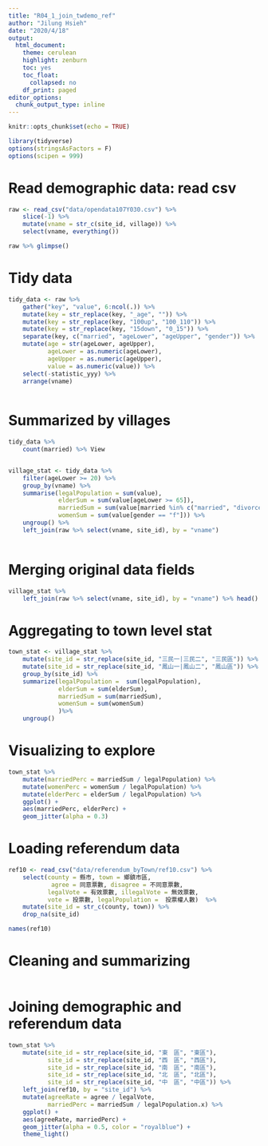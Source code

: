 ```yaml
---
title: "R04_1_join_twdemo_ref"
author: "Jilung Hsieh"
date: "2020/4/18"
output:
  html_document:
    theme: cerulean
    highlight: zenburn
    toc: yes
    toc_float:
      collapsed: no
    df_print: paged
editor_options:
  chunk_output_type: inline
---
```


```r
knitr::opts_chunk$set(echo = TRUE)
```

```r
library(tidyverse)
options(stringsAsFactors = F)
options(scipen = 999)
```

# Read demographic data: read csv
```r
raw <- read_csv("data/opendata107Y030.csv") %>%
    slice(-1) %>%
    mutate(vname = str_c(site_id, village)) %>%
    select(vname, everything())

raw %>% glimpse()
```

# Tidy data
```r
tidy_data <- raw %>%
    gather("key", "value", 6:ncol(.)) %>%
    mutate(key = str_replace(key, "_age", "")) %>%
    mutate(key = str_replace(key, "100up", "100_110")) %>%
    mutate(key = str_replace(key, "15down", "0_15")) %>%
    separate(key, c("married", "ageLower", "ageUpper", "gender")) %>%
    mutate(age = str(ageLower, ageUpper), 
           ageLower = as.numeric(ageLower),
           ageUpper = as.numeric(ageUpper),
           value = as.numeric(value)) %>%
    select(-statistic_yyy) %>%
    arrange(vname)
    
```

# Summarized by villages

```r
tidy_data %>%
    count(married) %>% View


village_stat <- tidy_data %>%
    filter(ageLower >= 20) %>%
    group_by(vname) %>%
    summarise(legalPopulation = sum(value),
              elderSum = sum(value[ageLower >= 65]),
              marriedSum = sum(value[married %in% c("married", "divorced", "widowed")]),
              womenSum = sum(value[gender == "f"])) %>%
    ungroup() %>%
    left_join(raw %>% select(vname, site_id), by = "vname")
    
```


# Merging original data fields

```r
village_stat %>%
    left_join(raw %>% select(vname, site_id), by = "vname") %>% head()
```



# Aggregating to town level stat

```r
town_stat <- village_stat %>%
    mutate(site_id = str_replace(site_id, "三民一|三民二", "三民區")) %>%
    mutate(site_id = str_replace(site_id, "鳳山一|鳳山二", "鳳山區")) %>%
    group_by(site_id) %>%
    summarize(legalPopulation =  sum(legalPopulation),
              elderSum = sum(elderSum),
              marriedSum = sum(marriedSum),
              womenSum = sum(womenSum)
              )%>%
    ungroup()
```


# Visualizing to explore
```r
town_stat %>%
    mutate(marriedPerc = marriedSum / legalPopulation) %>%
    mutate(womenPerc = womenSum / legalPopulation) %>%
    mutate(elderPerc = elderSum / legalPopulation) %>% 
    ggplot() +
    aes(marriedPerc, elderPerc) + 
    geom_jitter(alpha = 0.3)
```




# Loading referendum data

```r
ref10 <- read_csv("data/referendum_byTown/ref10.csv") %>%
    select(county = 縣市, town = 鄉鎮市區,
            agree = 同意票數, disagree = 不同意票數,
           legalVote = 有效票數, illegalVote = 無效票數, 
           vote = 投票數, legalPopulation =  投票權人數)  %>%
    mutate(site_id = str_c(county, town)) %>%
    drop_na(site_id)

names(ref10)
```


# Cleaning and summarizing
```r

```


# Joining demographic and referendum data
```r
town_stat %>%
    mutate(site_id = str_replace(site_id, "東　區", "東區"),
           site_id = str_replace(site_id, "西　區", "西區"),
           site_id = str_replace(site_id, "南　區", "南區"),
           site_id = str_replace(site_id, "北　區", "北區"),
           site_id = str_replace(site_id, "中　區", "中區")) %>%
    left_join(ref10, by = "site_id") %>%
    mutate(agreeRate = agree / legalVote,
           marriedPerc = marriedSum / legalPopulation.x) %>%
    ggplot() + 
    aes(agreeRate, marriedPerc) + 
    geom_jitter(alpha = 0.5, color = "royalblue") + 
    theme_light()
```




